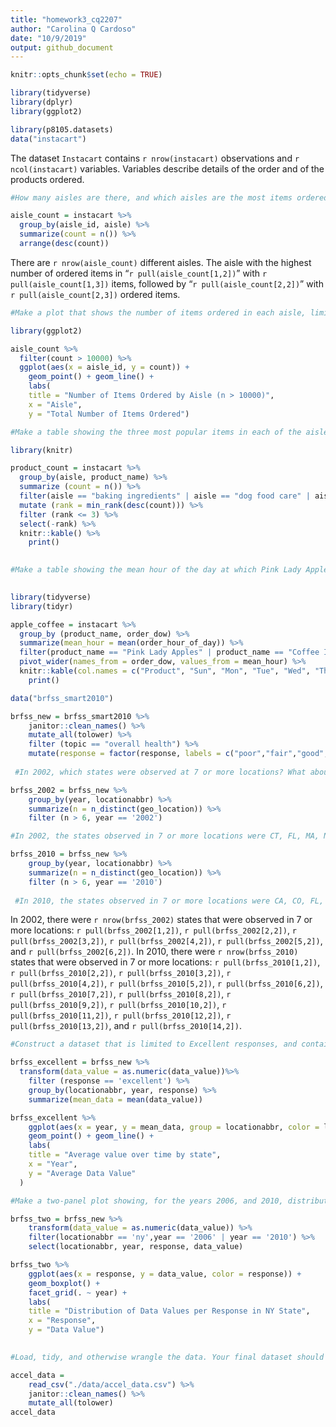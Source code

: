 ```yaml
---
title: "homework3_cq2207"
author: "Carolina Q Cardoso"
date: "10/9/2019"
output: github_document
---
```


```r
knitr::opts_chunk$set(echo = TRUE)
```

```r

library(tidyverse)
library(dplyr)
library(ggplot2)

library(p8105.datasets)
data("instacart")


```
The dataset `Instacart` contains `r nrow(instacart)` observations and `r ncol(instacart)` variables. Variables describe details of the order and of the products ordered.

```r

#How many aisles are there, and which aisles are the most items ordered from?

aisle_count = instacart %>%
  group_by(aisle_id, aisle) %>%
  summarize(count = n()) %>%
  arrange(desc(count))

```

There are `r nrow(aisle_count)` different aisles. The aisle with the highest number of ordered items in "`r pull(aisle_count[1,2])`" with `r pull(aisle_count[1,3])` items, followed by "`r pull(aisle_count[2,2])`" with `r pull(aisle_count[2,3])` ordered items.


```r
#Make a plot that shows the number of items ordered in each aisle, limiting this to aisles with more than 10000 items ordered. Arrange aisles sensibly, and organize your plot so others can read it.

library(ggplot2)

aisle_count %>%
  filter(count > 10000) %>%
  ggplot(aes(x = aisle_id, y = count)) + 
    geom_point() + geom_line() + 
    labs(
    title = "Number of Items Ordered by Aisle (n > 10000)",
    x = "Aisle",
    y = "Total Number of Items Ordered")

#Make a table showing the three most popular items in each of the aisles “baking ingredients”, “dog food care”, and “packaged vegetables fruits”. Include the number of times each item is ordered in your table.

library(knitr)

product_count = instacart %>%
  group_by(aisle, product_name) %>%
  summarize (count = n()) %>%
  filter(aisle == "baking ingredients" | aisle == "dog food care" | aisle == "packaged vegetables fruits") %>%
  mutate (rank = min_rank(desc(count))) %>%
  filter (rank <= 3) %>%
  select(-rank) %>% 
  knitr::kable() %>% 
    print()
 

#Make a table showing the mean hour of the day at which Pink Lady Apples and Coffee Ice Cream are ordered on each day of the week; format this table for human readers (i.e. produce a 2 x 7 table)
  

library(tidyverse)
library(tidyr)

apple_coffee = instacart %>% 
  group_by (product_name, order_dow) %>%
  summarize(mean_hour = mean(order_hour_of_day)) %>%
  filter(product_name == "Pink Lady Apples" | product_name == "Coffee Ice Cream")%>%
  pivot_wider(names_from = order_dow, values_from = mean_hour) %>%
  knitr::kable(col.names = c("Product", "Sun", "Mon", "Tue", "Wed", "Thu", "Fri", "Sat")) %>% 
    print()

```


```r

data("brfss_smart2010")

brfss_new = brfss_smart2010 %>% 
    janitor::clean_names() %>%
    mutate_all(tolower) %>%
    filter (topic == "overall health") %>%
    mutate(response = factor(response, labels = c("poor","fair","good","very good","excellent")))
    
 #In 2002, which states were observed at 7 or more locations? What about in 2010?

brfss_2002 = brfss_new %>%
    group_by(year, locationabbr) %>%
    summarize(n = n_distinct(geo_location)) %>%
    filter (n > 6, year == '2002')

#In 2002, the states observed in 7 or more locations were CT, FL, MA, NC, NJ, PA

brfss_2010 = brfss_new %>%
    group_by(year, locationabbr) %>%
    summarize(n = n_distinct(geo_location)) %>%
    filter (n > 6, year == '2010')
    
 #In 2010, the states observed in 7 or more locations were CA, CO, FL, MA, MD, NC, NE, NJ, NY, OH, PA, SC, TX, WA 

```

In 2002, there were `r nrow(brfss_2002)` states that were observed in 7 or more locations: `r pull(brfss_2002[1,2])`, `r pull(brfss_2002[2,2])`, `r pull(brfss_2002[3,2])`, `r pull(brfss_2002[4,2])`, `r pull(brfss_2002[5,2])`, and `r pull(brfss_2002[6,2])`.
In 2010, there were `r nrow(brfss_2010)` states that were observed in 7 or more locations: `r pull(brfss_2010[1,2])`, `r pull(brfss_2010[2,2])`, `r pull(brfss_2010[3,2])`, `r pull(brfss_2010[4,2])`, `r pull(brfss_2010[5,2])`, `r pull(brfss_2010[6,2])`, `r pull(brfss_2010[7,2])`, `r pull(brfss_2010[8,2])`, `r pull(brfss_2010[9,2])`, `r pull(brfss_2010[10,2])`, `r pull(brfss_2010[11,2])`, `r pull(brfss_2010[12,2])`, `r pull(brfss_2010[13,2])`, and `r pull(brfss_2010[14,2])`.

```r

#Construct a dataset that is limited to Excellent responses, and contains, year, state, and a variable that averages the data_value across locations within a state. Make a “spaghetti” plot of this average value over time within a state (that is, make a plot showing a line for each state across years – the geom_line geometry and group aesthetic will help).

brfss_excellent = brfss_new %>%
  transform(data_value = as.numeric(data_value))%>%
    filter (response == 'excellent') %>%
    group_by(locationabbr, year, response) %>%
    summarize(mean_data = mean(data_value))

brfss_excellent %>% 
    ggplot(aes(x = year, y = mean_data, group = locationabbr, color = locationabbr)) + 
    geom_point() + geom_line() +
    labs(
    title = "Average value over time by state",
    x = "Year",
    y = "Average Data Value"
  )

#Make a two-panel plot showing, for the years 2006, and 2010, distribution of data_value for responses (“Poor” to “Excellent”) among locations in NY State.

brfss_two = brfss_new %>%
    transform(data_value = as.numeric(data_value)) %>%
    filter(locationabbr == 'ny',year == '2006' | year == '2010') %>%
    select(locationabbr, year, response, data_value)

brfss_two %>%
    ggplot(aes(x = response, y = data_value, color = response)) + 
    geom_boxplot() + 
    facet_grid(. ~ year) + 
    labs(
    title = "Distribution of Data Values per Response in NY State",
    x = "Response",
    y = "Data Value")
    

```

```r

#Load, tidy, and otherwise wrangle the data. Your final dataset should include all originally observed variables and values; have useful variable names; include a weekday vs weekend variable; and encode data with reasonable variable classes. Describe the resulting dataset (e.g. what variables exist, how many observations, etc).

accel_data = 
    read_csv("./data/accel_data.csv") %>%
    janitor::clean_names() %>%
    mutate_all(tolower)
accel_data


```

